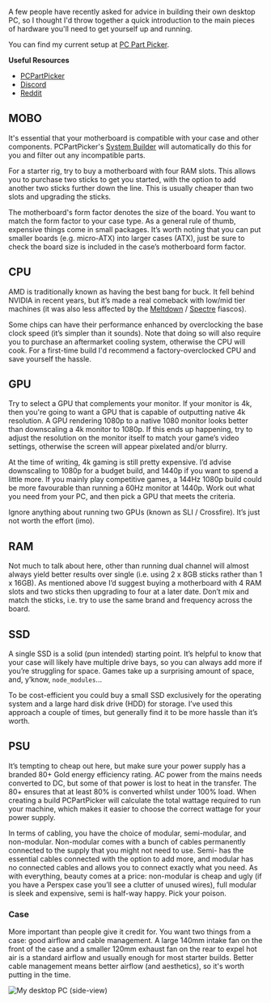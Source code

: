 
A few people have recently asked for advice in building their own desktop PC, so I thought I'd throw together a quick introduction to the main pieces of hardware you'll need to get yourself up and running.


You can find my current setup at [PC Part Picker](https://uk.pcpartpicker.com/user/funkrenegade/saved/7dVgwP).


**Useful Resources**

- [PCPartPicker](https://pcpartpicker.com)
- [Discord](https://discordapp.com/invite/buildapc)
- [Reddit](https://www.reddit.com/r/buildapc/)

## MOBO


It's essential that your motherboard is compatible with your case and other components. PCPartPicker's [System Builder](https://uk.pcpartpicker.com/list/) will automatically do this for you and filter out any incompatible parts.


For a starter rig, try to buy a motherboard with four RAM slots. This allows you to purchase two sticks to get you started, with the option to add another two sticks further down the line. This is usually cheaper than two slots and upgrading the sticks.


The motherboard's form factor denotes the size of the board. You want to match the form factor to your case type. As a general rule of thumb, expensive things come in small packages. It’s worth noting that you can put smaller boards (e.g. micro-ATX) into larger cases (ATX), just be sure to check the board size is included in the case’s motherboard form factor.


## CPU


AMD is traditionally known as having the best bang for buck. It fell behind NVIDIA in recent years, but it’s made a real comeback with low/mid tier machines (it was also less affected by the [Meltdown](https://en.wikipedia.org/wiki/Meltdown_(security_vulnerability)) / [Spectre](https://en.wikipedia.org/wiki/Spectre_(security_vulnerability)) fiascos).


Some chips can have their performance enhanced by overclocking the base clock speed (it’s simpler than it sounds). Note that doing so will also require you to purchase an aftermarket cooling system, otherwise the CPU will cook. For a first-time build I'd recommend a factory-overclocked CPU and save yourself the hassle.


## GPU


Try to select a GPU that complements your monitor. If your monitor is 4k, then you're going to want a GPU that is capable of outputting native 4k resolution. A GPU rendering 1080p to a native 1080 monitor looks better than downscaling a 4k monitor to 1080p. If this ends up happening, try to adjust the resolution on the monitor itself to match your game’s video settings, otherwise the screen will appear pixelated and/or blurry.


At the time of writing, 4k gaming is still pretty expensive. I’d advise downscaling to 1080p for a budget build, and 1440p if you want to spend a little more. If you mainly play competitive games, a 144Hz 1080p build could be more favourable than running a 60Hz monitor at 1440p. Work out what you need from your PC, and then pick a GPU that meets the criteria.


Ignore anything about running two GPUs (known as SLI / Crossfire). It’s just not worth the effort (imo).


## RAM


Not much to talk about here, other than running dual channel will almost always yield better results over single (i.e. using 2 x 8GB sticks rather than 1 x 16GB). As mentioned above I’d suggest buying a motherboard with 4 RAM slots and two sticks then upgrading to four at a later date. Don’t mix and match the sticks, i.e. try to use the same brand and frequency across the board. 


## SSD


A single SSD is a solid (pun intended) starting point. It’s helpful to know that your case will likely have multiple drive bays, so you can always add more if you’re struggling for space. Games take up a surprising amount of space, and, y’know, `node_modules`...


To be cost-efficient you could buy a small SSD exclusively for the operating system and a large hard disk drive (HDD) for storage. I’ve used this approach a couple of times, but generally find it to be more hassle than it’s worth. 


## PSU


It’s tempting to cheap out here, but make sure your power supply has a branded 80+ Gold energy efficiency rating. AC power from the mains needs converted to DC, but some of that power is lost to heat in the transfer. The 80+ ensures that at least 80% is converted whilst under 100% load. When creating a build PCPartPicker will calculate the total wattage required to run your machine, which makes it easier to choose the correct wattage for your power supply.


In terms of cabling, you have the choice of modular, semi-modular, and non-modular. Non-modular comes with a bunch of cables permanently connected to the supply that you might not need to use. Semi- has the essential cables connected with the option to add more, and modular has no connected cables and allows you to connect exactly what you need. As with everything, beauty comes at a price: non-modular is cheap and ugly (if you have a Perspex case you’ll see a clutter of unused wires), full modular is sleek and expensive, semi is half-way happy. Pick your poison.


### Case


More important than people give it credit for. You want two things from a case: good airflow and cable management. A large 140mm intake fan on the front of the case and a smaller 120mm exhaust fan on the rear to expel hot air is a standard airflow and usually enough for most starter builds. Better cable management means better airflow (and aesthetics), so it's worth putting in the time.


![My desktop PC (side-view)](https://i.imgur.com/gzDhckY.jpg)

